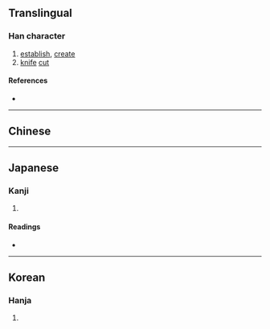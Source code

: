 {{character info/new}}
{{also|創|剏}}
==Translingual==

===Han character===
{{Han char|rn=18|rad=刀|as=08|sn=10|four=|canj=TTSHC,TTSHI,XXTTS|ids=⿰并刅}}

# [[establish]], [[create]]
# [[knife]] [[cut]]

====References====
* {{Han ref|kx=0141.090|dkj=02040|hdz=10343.040|uh=5259|ud=21081}}

----

==Chinese==
{{zh-see|創|v}}

----

==Japanese==

===Kanji===
{{ja-kanji|grade=|rs=刀08}}

# {{defn|lang=ja|sort=刀08}}

====Readings====
* {{ja-readings|on=[[そう]] (sō)|kun=[[きず]] (kizu), [[はじめる]] (hajimeru)}}

----

==Korean==

===Hanja===
{{ko-hanja|hangeul=창|rv=chang|mr=ch'ang}}

# {{defn|lang=ko|sort=刀08}}